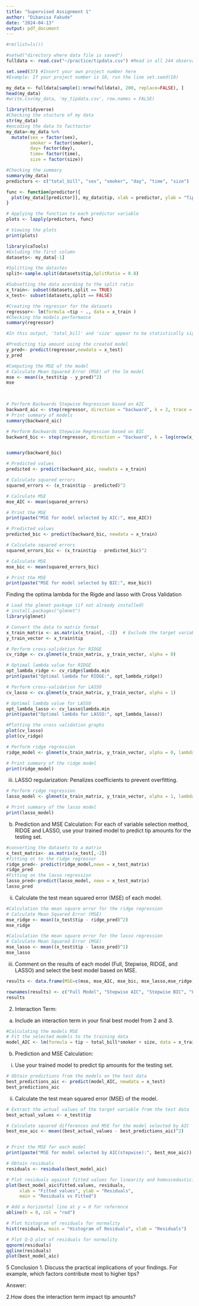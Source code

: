 ---
title: "Supervised Assignment 1"
author: "Dibanisa Fakude"
date: "2024-04-13"
output: pdf_document
---

```{r setup, include=FALSE}
#rm(list=ls())

#setwd("directory where data file is saved")
fulldata <- read.csv("~/practice/tipdata.csv") #Read in all 244 observations

set.seed(37) #Insert your own project number here
#Example: If your project number is 10, run the line set.seed(10)

my_data <- fulldata[sample(1:nrow(fulldata), 200, replace=FALSE), ]
head(my_data)
#write.csv(my_data, 'my_tipdata.csv', row.names = FALSE)
```

```{r}
library(tidyverse)
#Checking the stucture of my data
str(my_data)
#encoding the data to facttoctor
my_data<-my_data %>% 
  mutate(sex = factor(sex),
         smoker = factor(smoker),
         day= factor(day),
         time= factor(time),
         size = factor(size))

#Checking the summary
summary(my_data)
predictors <- c("total_bill", "sex", "smoker", "day", "time", "size")

func <- function(predictor){
  plot(my_data[[predictor]], my_data$tip, xlab = predictor, ylab = "Tip Amount", main = paste("Tip vs", predictor))
}

# Applying the function to each predictor variable
plots <- lapply(predictors, func)

# Viewing the plots
print(plots)


```


```{r}
library(caTools)
#Exluding the first column
datasets<- my_data[-1]

#Splitting the datastes
split<-sample.split(datasets$tip,SplitRatio = 0.8)

#Subsetting the data acording to the split ratio
x_train<- subset(datasets,split == TRUE)
x_test<- subset(datasets,split == FALSE)

#Creating the regressor for the datasets
regressor<- lm(formula =tip ~ ., data = x_train )
#Checking the models performance
summary(regressor)

#In this output, 'total_bill' and 'size' appear to be statistically significant predictors of tip amounts, as indicated by their low p-values. The other predictor variables ('sex', 'smoker', 'day', 'time') do not appear to be statistically significant based on their p-values.
```


```{r}
#Predicting tip amount using the created model
y_pred<- predict(regressor,newdata = x_test)
y_pred
```

```{r}
#Computing the MSE of the model
# Calculate Mean Squared Error (MSE) of the lm model
mse <- mean((x_test$tip - y_pred)^2)
mse

  
```


```{r}
# Perform Backwards Stepwise Regression based on AIC
backward_aic <- step(regressor, direction = "backward", k = 2, trace = 0)
# Print summary of models
summary(backward_aic)

```


```{r}
# Perform Backwards Stepwise Regression based on BIC
backward_bic <- step(regressor, direction = "backward", k = log(nrow(x_train)), trace = 0)


summary(backward_bic)
```


```{r}

# Predicted values
predicted <- predict(backward_aic, newdata = x_train)

# Calculate squared errors
squared_errors <- (x_train$tip - predicted)^2

# Calculate MSE
mse_AIC <- mean(squared_errors)

# Print the MSE
print(paste("MSE for model selected by AIC:", mse_AIC))


```


```{r}
# Predicted values
predicted_bic <- predict(backward_bic, newdata = x_train)

# Calculate squared errors
squared_errors_bic <- (x_train$tip - predicted_bic)^2

# Calculate MSE
mse_bic <- mean(squared_errors_bic)

# Print the MSE
print(paste("MSE for model selected by BIC:", mse_bic))


```


Finding the optima lambda for the Rigde and lasso with Cross Validation
```{r}
# Load the glmnet package (if not already installed)
# install.packages("glmnet")
library(glmnet)

# Convert the data to matrix format
x_train_matrix <- as.matrix(x_train[, -2])  # Exclude the target variable
y_train_vector <- x_train$tip

# Perform cross-validation for RIDGE
cv_ridge <- cv.glmnet(x_train_matrix, y_train_vector, alpha = 0)

# Optimal lambda value for RIDGE
opt_lambda_ridge <- cv_ridge$lambda.min
print(paste("Optimal lambda for RIDGE:", opt_lambda_ridge))

# Perform cross-validation for LASSO
cv_lasso <- cv.glmnet(x_train_matrix, y_train_vector, alpha = 1)

# Optimal lambda value for LASSO
opt_lambda_lasso <- cv_lasso$lambda.min
print(paste("Optimal lambda for LASSO:", opt_lambda_lasso))

```
```{r}
#Plotting the cross validation graphs
plot(cv_lasso)
plot(cv_ridge)
```


```{r}
# Perform ridge regression
ridge_model <- glmnet(x_train_matrix, y_train_vector, alpha = 0, lambda = 0.08)

# Print summary of the ridge model
print(ridge_model)

```
iii. LASSO regularization: Penalizes coefficients to prevent overfitting.


```{r}

# Perform ridge regression
lasso_model <- glmnet(x_train_matrix, y_train_vector, alpha = 1, lambda = 0.02)

# Print summary of the lasso model
print(lasso_model)
```

(b) Prediction and MSE Calculation:
For each of variable selection method, RIDGE and LASSO, use your
trained model to predict tip amounts for the testing set.
```{r}
#converting the datasets to a matrix
x_test_matrix<- as.matrix(x_test[,-2])
#fitting ot to the ridge regressor
ridge_pred<- predict(ridge_model,newx = x_test_matrix)
ridge_pred
#Fitting on the lasso regression
lasso_pred<-predict(lasso_model, newx = x_test_matrix)
lasso_pred
```

ii. Calculate the test mean squared error (MSE) of each model.
```{r}
#Calculation the mean square error for the ridge regression
# Calculate Mean Squared Error (MSE)
mse_ridge <- mean((x_test$tip - ridge_pred)^2)
mse_ridge

#Calculation the mean square error for the lasso regression
# Calculate Mean Squared Error (MSE)
mse_lasso <- mean((x_test$tip - lasso_pred)^2)
mse_lasso
```
iii. Comment on the results of each model (Full, Stepwise, RIDGE, and
LASSO) and select the best model based on MSE.

```{r}
results <- data.frame(MSE=c(mse, mse_AIC, mse_bic, mse_lasso,mse_ridge))

rownames(results) <- c("Full Model", "Stepwise AIC", "Stepwise BIC", "LASSO", "RIDGE")
results
```



2. Interaction Term:
(a) Include an interaction term in your final best model from 2 and 3.
```{r}
#Calculating the models MSE
# Fit the selected models to the training data
model_AIC <- lm(formula = tip ~ total_bill*smoker + size, data = x_train)


```
(b) Prediction and MSE Calculation:
i. Use your trained model to predict tip amounts for the testing set.

```{r}
# Obtain predictions from the models on the test data
best_predictions_aic <- predict(model_AIC, newdata = x_test)
best_predictions_aic
```

ii. Calculate the test mean squared error (MSE) of the model.
```{r}
# Extract the actual values of the target variable from the test data
best_actual_values <- x_test$tip

# Calculate squared differences and MSE for the model selected by AIC
best_mse_aic <- mean((best_actual_values - best_predictions_aic)^2)


# Print the MSE for each model
print(paste("MSE for model selected by AIC(stepwise):", best_mse_aic))
```
```{r}
# Obtain residuals
residuals <- residuals(best_model_aic)

# Plot residuals against fitted values for linearity and homoscedasticity
plot(best_model_aic$fitted.values, residuals, 
     xlab = "Fitted values", ylab = "Residuals",
     main = "Residuals vs Fitted")

# Add a horizontal line at y = 0 for reference
abline(h = 0, col = "red")

# Plot histogram of residuals for normality
hist(residuals, main = "Histogram of Residuals", xlab = "Residuals")

# Plot Q-Q plot of residuals for normality
qqnorm(residuals)
qqline(residuals)
plot(best_model_aic)
```
5 Conclusion
1. Discuss the practical implications of your findings. For example, which factors
contribute most to higher tips?

Answer:


2.How does the interaction term impact tip amounts?
```{r}

```

